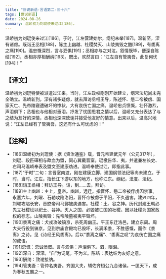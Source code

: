 ```yaml
---
title: "世说新语-言语第二-三十六"
tags: [世说新语]
date: 2024-08-26
summary: 温峤初为刘琨使来过江[186]。
---
```


温峤初为刘琨使来过江[186]。于时，江左营建始尔，纲纪未举[187]。温新至，深有诸虑。既诣王丞相[188]，陈主上幽越、社稷焚灭、山陵夷毁之酷[189]，有黍离之痛[190]。温忠慨深烈，言与泗俱[191]；丞相亦与之对泣。叙情既毕，便深自陈结[192]，丞相亦厚相酬纳[193]。既出，欢然言曰：“江左自有管夷吾，此复何忧[194]！”

## 【译文】

温峤初为刘琨特使被派遣过江来。当时，江左政权刚刚开始建立，纲常法纪尚未完全确立。温峤新到，深有诸多疑虑，就去拜访丞相王导，陈述怀、愍二帝被虏、国家灭亡、先帝陵寝遭破坏的惨状，大有哀伤亡国之痛。温峤忠贞愤慨，壮怀激烈，声泪俱下；丞相也与他相对垂泪。抒发了忧国思君之情以后，温峤又充分表达了与之结为友好的深情，丞相也深深致谢并接受他友好的情意。出来以后，温高兴地说：“江左已经有了管夷吾，这还有什么可忧虑的！”

## 【注释】

- [186]温峤初为刘琨使：据《资治通鉴》载，晋元帝建武元年（公元317年），刘琨、段匹磾相与歃血为盟，同心翼戴晋室。琨檄告华、夷，并遣兼左长史、右司马温峤奉表及盟文至建康劝进。温峤奉使过江，即指此事。
- [187]“于时”二句：言晋室南渡，刚在建康立脚，建国纲领法纪等尚未建立。于时，当时。江左，指长江下游以东的地方，也称江东。纲纪，法度、法纪。
- [188]诣王丞相：拜访王导。诣，到……去，拜访。
- [189]主上幽越：主上，皇帝。幽越，远迁。指晋怀、愍二帝被俘虏囚禁事。永嘉六年，刘曜、石勒攻陷洛阳，晋怀帝被虏于平阳，不久遇害。建兴四年，刘曜攻陷长安，晋愍帝司马邺被虏遇害。社稷：土、谷之神。历代封建王朝必先立社稷坛以祀土、谷神。灭人之国，必毁被亡国的社稷。因以社稷为国家政权的标志。山陵夷毁：先帝陵墓被夷平毁坏。
- [190]黍离之痛：犬戎攻破镐京，杀死周幽王。平王东迁洛邑，建立东周。周大夫行役到镐京，见到宗庙宫殿均已毁坏，长满禾黍，不胜感慨，而作《黍离》之诗。见《诗经王风黍离》。后以“黍离之痛”、“黍离之叹”为哀伤亡国之痛的成语。
- [191]忠慨：忠诚愤慨。言与泗俱：声泪俱下。泗，眼泪。
- [192]深自：深深。“自”为词尾，不为义。陈结：表达结为友好之意。
- [193]酬纳：致谢接纳。
- [194]管夷吾：管仲名夷吾。齐国大夫，辅佐齐桓公九合诸侯，一匡天下，成为春秋五霸之一。
